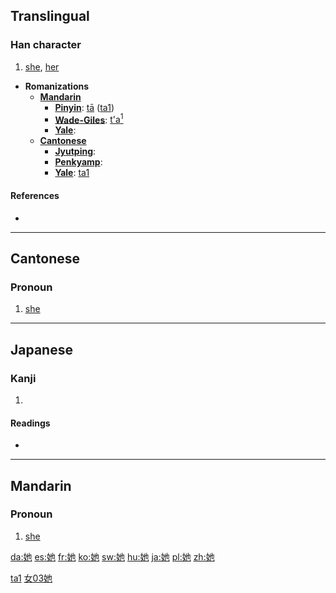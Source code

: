 ==Translingual==

===Han character===
{{Han char|rn=38|rad=女|as=03|sn=6|four=4441<sub>2</sub>|canj=女心木 (VPD)}}

# [[she]], [[her]]

* '''Romanizations'''
** '''[[Mandarin]]'''
*** '''[[Pinyin]]''': [[tā]] ([[ta1]])
*** '''[[Wade-Giles]]''': [[t'a1|t'a<sup>1</sup>]]
*** '''[[Yale]]''':
** '''[[Cantonese]]'''
*** '''[[Jyutping]]''':
*** '''[[Penkyamp]]''':
*** '''[[Yale]]''': [[ta1]]

====References====
* {{Han ref|kx=0255.050|dkj=06046|dj=0518.050|hdz=21029.020|uh=5979|ud=22905|bh=A66F|bd=42607}}

----

==Cantonese==

===Pronoun===
{{infl|yue|pronoun|traditional and simplified||Romanization|taa1}}

# [[she]]

----

==Japanese==

===Kanji===
{{ja-kanji|grade=|rs=女03}}

# {{defn|Japanese}}

====Readings====
* {{ja-readings|on=[[ち]] (chi), [[じ]] (ji), [[しゃ]] (sha), [[た]] (ta), [[い]] (i)|kun=[[あざる]] (azaru)}}

----

==Mandarin==

===Pronoun===
{{cmn-pronoun|ts|pin=tā|pint=ta1|rs=女03}}

# [[she]]

[[Category:zh-cn:Beginning Mandarin|ta1]]
[[Category:zh-tw:Beginning Mandarin|女03她]]

[[da:她]]
[[es:她]]
[[fr:她]]
[[ko:她]]
[[sw:她]]
[[hu:她]]
[[ja:她]]
[[pl:她]]
[[zh:她]]